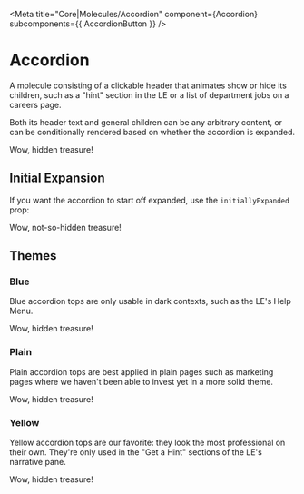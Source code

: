 
<Meta
  title="Core|Molecules/Accordion"
  component={Accordion}
  subcomponents={{ AccordionButton }}
/>

# Accordion

<StoryStatus status="inProgress" />

A molecule consisting of a clickable header that animates show or hide its children,
such as a "hint" section in the LE or a list of department jobs on a careers page.

Both its header text and general children can be any arbitrary content, or can be
conditionally rendered based on whether the accordion is expanded.

<Preview withSource="open">
  <Story name="Accordion">
    <Accordion
      header="Click to Toggle Me!"
      onChange={action('Changed')}
      theme={select('Theme', ['blue', 'plain', 'yellow'], 'yellow')}
    >
      Wow, hidden treasure!
    </Accordion>
  </Story>
</Preview>

<Props of={Accordion} />

## Initial Expansion

If you want the accordion to start off expanded, use the `initiallyExpanded` prop:

<Preview>
  <Story name="Initial Expansion">
    <Accordion
      header="Click to Toggle Me!"
      initiallyExpanded
      onChange={action('Changed')}
      theme={select('Theme', ['blue', 'plain', 'yellow'], 'yellow')}
    >
      Wow, not-so-hidden treasure!
    </Accordion>
  </Story>
</Preview>

## Themes

### Blue

Blue accordion tops are only usable in dark contexts, such as the LE's
Help Menu.

<Preview className="dark">
  <Story name="Blue">
    <Accordion
      header="Click to Toggle Me!"
      onChange={action('Changed')}
      theme="blue"
    >
      Wow, hidden treasure!
    </Accordion>
  </Story>
</Preview>

### Plain

Plain accordion tops are best applied in plain pages such as marketing pages
where we haven't been able to invest yet in a more solid theme.

<Preview>
  <Story name="Plain">
    <Accordion
      header="Click to Toggle Me!"
      onChange={action('Changed')}
      theme="plain"
    >
      Wow, hidden treasure!
    </Accordion>
  </Story>
</Preview>

### Yellow

Yellow accordion tops are our favorite: they look the most professional on
their own. They're only used in the "Get a Hint" sections of the LE's
narrative pane.

<Preview>
  <Story name="Yellow">
    <Accordion
      header="Click to Toggle Me!"
      onChange={action('Changed')}
      theme="yellow"
    >
      Wow, hidden treasure!
    </Accordion>
  </Story>
</Preview>
